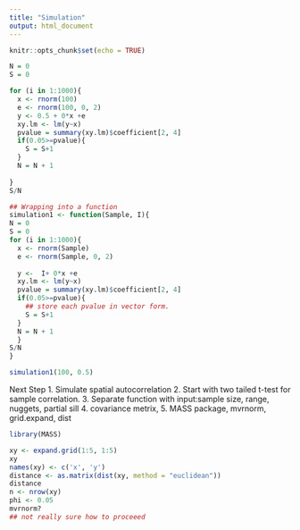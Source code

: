```yaml
---
title: "Simulation"
output: html_document
---
```


```r
knitr::opts_chunk$set(echo = TRUE)
```

```r

N = 0 
S = 0

for (i in 1:1000){
  x <- rnorm(100)
  e <- rnorm(100, 0, 2) 
  y <- 0.5 + 0*x +e
  xy.lm <- lm(y~x)
  pvalue = summary(xy.lm)$coefficient[2, 4]
  if(0.05>=pvalue){
    S = S+1
  }
  N = N + 1
  
}
S/N

```

```r
## Wrapping into a function
simulation1 <- function(Sample, I){
N = 0 
S = 0
for (i in 1:1000){
  x <- rnorm(Sample)
  e <- rnorm(Sample, 0, 2) 
  
  y <-  I+ 0*x +e
  xy.lm <- lm(y~x)
  pvalue = summary(xy.lm)$coefficient[2, 4]
  if(0.05>=pvalue){ 
    ## store each pvalue in vector form.
    S = S+1
  }
  N = N + 1
  }
S/N
}

simulation1(100, 0.5)
```

Next Step 
1. Simulate spatial autocorrelation
2. Start with two tailed t-test for sample correlation. 
3. Separate function with input:sample size, range, nuggets, partial sill
4. covariance metrix, 
5. MASS package, mvrnorm, grid.expand, dist

```r
library(MASS)
```


```r
xy <- expand.grid(1:5, 1:5)
xy
names(xy) <- c('x', 'y')
distance <- as.matrix(dist(xy, method = "euclidean"))
distance
n <- nrow(xy)
phi <- 0.05
mvrnorm? 
## not really sure how to proceeed

```

